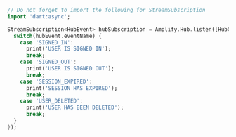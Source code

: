 ```dart
// Do not forget to import the following for StreamSubscription
import 'dart:async';

StreamSubscription<HubEvent> hubSubscription = Amplify.Hub.listen([HubChannel.Auth], (hubEvent) {
  switch(hubEvent.eventName) {
    case 'SIGNED_IN':
      print('USER IS SIGNED IN');
      break;
    case 'SIGNED_OUT':
      print('USER IS SIGNED OUT');
      break;
    case 'SESSION_EXPIRED':
      print('SESSION HAS EXPIRED');
      break;
    case 'USER_DELETED':
      print('USER HAS BEEN DELETED');
      break;
  }
});
```
